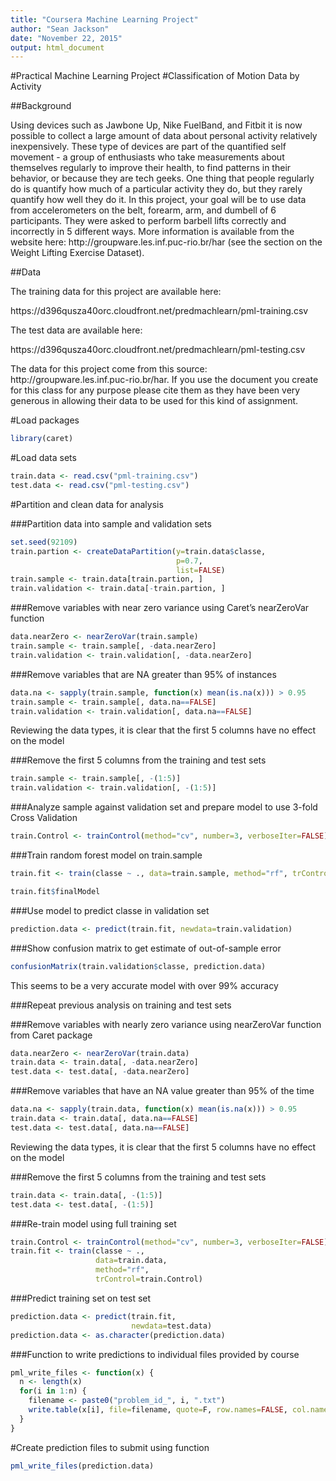 ```yaml
---
title: "Coursera Machine Learning Project"
author: "Sean Jackson"
date: "November 22, 2015"
output: html_document
---
```


#Practical Machine Learning Project
#Classification of Motion Data by Activity

##Background

Using devices such as Jawbone Up, Nike FuelBand, and Fitbit it is now possible to collect a large amount of data about personal activity relatively inexpensively. These type of devices are part of the quantified self movement - a group of enthusiasts who take measurements about themselves regularly to improve their health, to find patterns in their behavior, or because they are tech geeks. One thing that people regularly do is quantify how much of a particular activity they do, but they rarely quantify how well they do it. In this project, your goal will be to use data from accelerometers on the belt, forearm, arm, and dumbell of 6 participants. They were asked to perform barbell lifts correctly and incorrectly in 5 different ways. More information is available from the website here: http://groupware.les.inf.puc-rio.br/har (see the section on the Weight Lifting Exercise Dataset). 


##Data 

The training data for this project are available here: 

https://d396qusza40orc.cloudfront.net/predmachlearn/pml-training.csv

The test data are available here: 

https://d396qusza40orc.cloudfront.net/predmachlearn/pml-testing.csv

The data for this project come from this source: http://groupware.les.inf.puc-rio.br/har. If you use the document you create for this class for any purpose please cite them as they have been very generous in allowing their data to be used for this kind of assignment. 


#Load packages

```r
library(caret)
```

#Load data sets

```r
train.data <- read.csv("pml-training.csv")
test.data <- read.csv("pml-testing.csv")
```

#Partition and clean data for analysis

###Partition data into sample and validation sets

```r
set.seed(92109)
train.partion <- createDataPartition(y=train.data$classe, 
                                     p=0.7, 
                                     list=FALSE)
train.sample <- train.data[train.partion, ]
train.validation <- train.data[-train.partion, ]
```

###Remove variables with near zero variance using Caret's nearZeroVar function

```r
data.nearZero <- nearZeroVar(train.sample)
train.sample <- train.sample[, -data.nearZero]
train.validation <- train.validation[, -data.nearZero]
```

###Remove variables that are NA greater than 95% of instances

```r
data.na <- sapply(train.sample, function(x) mean(is.na(x))) > 0.95
train.sample <- train.sample[, data.na==FALSE]
train.validation <- train.validation[, data.na==FALSE]
```

Reviewing the data types, it is clear that the first 5 columns have no effect on the model

###Remove the first 5 columns from the training and test sets

```r
train.sample <- train.sample[, -(1:5)]
train.validation <- train.validation[, -(1:5)]
```

###Analyze sample against validation set and prepare model to use 3-fold Cross Validation

```r
train.Control <- trainControl(method="cv", number=3, verboseIter=FALSE)
```

###Train random forest model on train.sample

```r
train.fit <- train(classe ~ ., data=train.sample, method="rf", trControl=train.Control)

train.fit$finalModel
```

###Use model to predict classe in validation set

```r
prediction.data <- predict(train.fit, newdata=train.validation)
```

###Show confusion matrix to get estimate of out-of-sample error

```r
confusionMatrix(train.validation$classe, prediction.data)
```

This seems to be a very accurate model with over 99% accuracy


###Repeat previous analysis on training and test sets

###Remove variables with nearly zero variance using nearZeroVar function from Caret package

```r
data.nearZero <- nearZeroVar(train.data)
train.data <- train.data[, -data.nearZero]
test.data <- test.data[, -data.nearZero]
```

###Remove variables that have an NA value greater than 95% of the time

```r
data.na <- sapply(train.data, function(x) mean(is.na(x))) > 0.95
train.data <- train.data[, data.na==FALSE]
test.data <- test.data[, data.na==FALSE]
```

Reviewing the data types, it is clear that the first 5 columns have no effect on the model

###Remove the first 5 columns from the training and test sets

```r
train.data <- train.data[, -(1:5)]
test.data <- test.data[, -(1:5)]
```

###Re-train model using full training set

```r
train.Control <- trainControl(method="cv", number=3, verboseIter=FALSE)
train.fit <- train(classe ~ ., 
                   data=train.data, 
                   method="rf", 
                   trControl=train.Control)
```

###Predict training set on test set

```r
prediction.data <- predict(train.fit, 
                           newdata=test.data)
prediction.data <- as.character(prediction.data)
```

###Function to write predictions to individual files provided by course

```r
pml_write_files <- function(x) {
  n <- length(x)
  for(i in 1:n) {
    filename <- paste0("problem_id_", i, ".txt")
    write.table(x[i], file=filename, quote=F, row.names=FALSE, col.names=FALSE)
  }
}
```

#Create prediction files to submit using function

```r
pml_write_files(prediction.data)
```